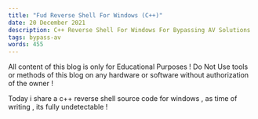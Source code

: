 ```yaml
---
title: "Fud Reverse Shell For Windows (C++)"
date: 20 December 2021
description: C++ Reverse Shell For Windows For Bypassing AV Solutions .
tags: bypass-av
words: 455
---
```


<Prompt title="Heads up!" status="warn">
All content of this blog is only for Educational Purposes ! 
Do Not Use tools or methods of this blog on any hardware or software without authorization of the owner !
</Prompt>

Today i share a c++ reverse shell source code for windows , as time of writing , its fully undetectable !

